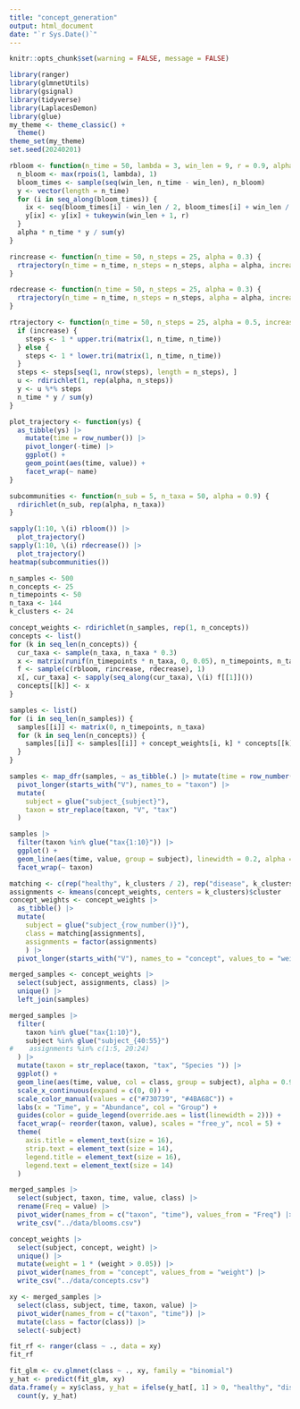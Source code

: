 ```yaml
---
title: "concept_generation"
output: html_document
date: "`r Sys.Date()`"
---
```


```r
knitr::opts_chunk$set(warning = FALSE, message = FALSE)
```

```r
library(ranger)
library(glmnetUtils)
library(gsignal)
library(tidyverse)
library(LaplacesDemon)
library(glue)
my_theme <- theme_classic() +
  theme()
theme_set(my_theme)
set.seed(20240201)
```

```r
rbloom <- function(n_time = 50, lambda = 3, win_len = 9, r = 0.9, alpha = 0.4) {
  n_bloom <- max(rpois(1, lambda), 1)
  bloom_times <- sample(seq(win_len, n_time - win_len), n_bloom)
  y <- vector(length = n_time)
  for (i in seq_along(bloom_times)) {
    ix <- seq(bloom_times[i] - win_len / 2, bloom_times[i] + win_len / 2)
    y[ix] <- y[ix] + tukeywin(win_len + 1, r)
  }
  alpha * n_time * y / sum(y)
}

rincrease <- function(n_time = 50, n_steps = 25, alpha = 0.3) {
  rtrajectory(n_time = n_time, n_steps = n_steps, alpha = alpha, increase = TRUE)
}

rdecrease <- function(n_time = 50, n_steps = 25, alpha = 0.3) {
  rtrajectory(n_time = n_time, n_steps = n_steps, alpha = alpha, increase = FALSE)
}

rtrajectory <- function(n_time = 50, n_steps = 25, alpha = 0.5, increase = TRUE) {
  if (increase) {
    steps <- 1 * upper.tri(matrix(1, n_time, n_time))
  } else {
    steps <- 1 * lower.tri(matrix(1, n_time, n_time))
  }
  steps <- steps[seq(1, nrow(steps), length = n_steps), ]
  u <- rdirichlet(1, rep(alpha, n_steps))
  y <- u %*% steps
  n_time * y / sum(y)
}

plot_trajectory <- function(ys) {
  as_tibble(ys) |>
    mutate(time = row_number()) |>
    pivot_longer(-time) |>
    ggplot() +
    geom_point(aes(time, value)) +
    facet_wrap(~ name)
}

subcommunities <- function(n_sub = 5, n_taxa = 50, alpha = 0.9) {
  rdirichlet(n_sub, rep(alpha, n_taxa))
}

sapply(1:10, \(i) rbloom()) |>
  plot_trajectory()
sapply(1:10, \(i) rdecrease()) |>
  plot_trajectory()
heatmap(subcommunities())
```

```r
n_samples <- 500
n_concepts <- 25
n_timepoints <- 50
n_taxa <- 144
k_clusters <- 24
```

```r
concept_weights <- rdirichlet(n_samples, rep(1, n_concepts))
concepts <- list()
for (k in seq_len(n_concepts)) {
  cur_taxa <- sample(n_taxa, n_taxa * 0.3)
  x <- matrix(runif(n_timepoints * n_taxa, 0, 0.05), n_timepoints, n_taxa)
  f <- sample(c(rbloom, rincrease, rdecrease), 1)
  x[, cur_taxa] <- sapply(seq_along(cur_taxa), \(i) f[[1]]())
  concepts[[k]] <- x
}

samples <- list()
for (i in seq_len(n_samples)) {
  samples[[i]] <- matrix(0, n_timepoints, n_taxa)
  for (k in seq_len(n_concepts)) {
    samples[[i]] <- samples[[i]] + concept_weights[i, k] * concepts[[k]]
  }
}

samples <- map_dfr(samples, ~ as_tibble(.) |> mutate(time = row_number()), .id = "subject") |>
  pivot_longer(starts_with("V"), names_to = "taxon") |>
  mutate(
    subject = glue("subject_{subject}"),
    taxon = str_replace(taxon, "V", "tax")
  )

samples |>
  filter(taxon %in% glue("tax{1:10}")) |>
  ggplot() +
  geom_line(aes(time, value, group = subject), linewidth = 0.2, alpha = 0.5) +
  facet_wrap(~ taxon)
```

```r
matching <- c(rep("healthy", k_clusters / 2), rep("disease", k_clusters / 2))
assignments <- kmeans(concept_weights, centers = k_clusters)$cluster
concept_weights <- concept_weights |>
  as_tibble() |>
  mutate(
    subject = glue("subject_{row_number()}"),
    class = matching[assignments],
    assignments = factor(assignments)
    ) |>
  pivot_longer(starts_with("V"), names_to = "concept", values_to = "weight")
```

```r
merged_samples <- concept_weights |>
  select(subject, assignments, class) |>
  unique() |>
  left_join(samples)

merged_samples |>
  filter(
    taxon %in% glue("tax{1:10}"),
    subject %in% glue("subject_{40:55}")
#    assignments %in% c(1:5, 20:24)
  ) |>
  mutate(taxon = str_replace(taxon, "tax", "Species ")) |>
  ggplot() +
  geom_line(aes(time, value, col = class, group = subject), alpha = 0.9, linewidth = 0.5) +
  scale_x_continuous(expand = c(0, 0)) +
  scale_color_manual(values = c("#730739", "#4BA68C")) +
  labs(x = "Time", y = "Abundance", col = "Group") +
  guides(color = guide_legend(override.aes = list(linewidth = 2))) +
  facet_wrap(~ reorder(taxon, value), scales = "free_y", ncol = 5) +
  theme(
    axis.title = element_text(size = 16),
    strip.text = element_text(size = 14),
    legend.title = element_text(size = 16),
    legend.text = element_text(size = 14)
  )
```

```r
merged_samples |>
  select(subject, taxon, time, value, class) |>
  rename(Freq = value) |>
  pivot_wider(names_from = c("taxon", "time"), values_from = "Freq") |>
  write_csv("../data/blooms.csv")
```

```r
concept_weights |>
  select(subject, concept, weight) |>
  unique() |>
  mutate(weight = 1 * (weight > 0.05)) |>
  pivot_wider(names_from = "concept", values_from = "weight") |>
  write_csv("../data/concepts.csv")
```

```r
xy <- merged_samples |>
  select(class, subject, time, taxon, value) |>
  pivot_wider(names_from = c("taxon", "time")) |>
  mutate(class = factor(class)) |>
  select(-subject)

fit_rf <- ranger(class ~ ., data = xy)
fit_rf

fit_glm <- cv.glmnet(class ~ ., xy, family = "binomial")
y_hat <- predict(fit_glm, xy)
data.frame(y = xy$class, y_hat = ifelse(y_hat[, 1] > 0, "healthy", "disease")) |>
  count(y, y_hat)
```
